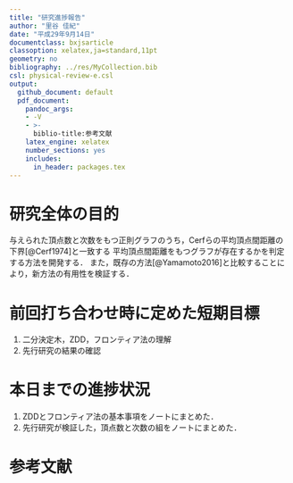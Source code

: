 ```yaml
---
title: "研究進捗報告"
author: "里谷 佳紀"
date: "平成29年9月14日"
documentclass: bxjsarticle
classoption: xelatex,ja=standard,11pt
geometry: no
bibliography: ../res/MyCollection.bib
csl: physical-review-e.csl
output:
  github_document: default
  pdf_document:
    pandoc_args:
    - -V
    - >-
      biblio-title:参考文献
    latex_engine: xelatex
    number_sections: yes
    includes:
      in_header: packages.tex
---
```


# 研究全体の目的
与えられた頂点数と次数をもつ正則グラフのうち，Cerfらの平均頂点間距離の下界[@Cerf1974]と一致する
平均頂点間距離をもつグラフが存在するかを判定する方法を開発する．
また，既存の方法[@Yamamoto2016]と比較することにより，新方法の有用性を検証する．

# 前回打ち合わせ時に定めた短期目標
1. 二分決定木，ZDD，フロンティア法の理解
2. 先行研究の結果の確認

# 本日までの進捗状況
1. ZDDとフロンティア法の基本事項をノートにまとめた．
2. 先行研究が検証した，頂点数と次数の組をノートにまとめた．

# 参考文献
